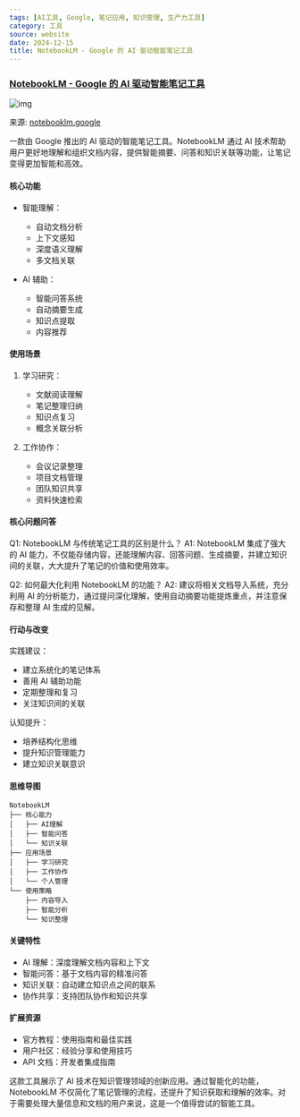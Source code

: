 ```yaml
---
tags: [AI工具, Google, 笔记应用, 知识管理, 生产力工具]
category: 工具
source: website
date: 2024-12-15
title: NotebookLM - Google 的 AI 驱动智能笔记工具
---
```


### [NotebookLM - Google 的 AI 驱动智能笔记工具](https://notebooklm.google/)

![img](https://img.mengpeng.tech/i/2024/12/14/675d4f4a2c74f.webp)

来源: [notebooklm.google](https://notebooklm.google/)

一款由 Google 推出的 AI 驱动的智能笔记工具。NotebookLM 通过 AI 技术帮助用户更好地理解和组织文档内容，提供智能摘要、问答和知识关联等功能，让笔记变得更加智能和高效。

#### 核心功能
- 智能理解：
  - 自动文档分析
  - 上下文感知
  - 深度语义理解
  - 多文档关联

- AI 辅助：
  - 智能问答系统
  - 自动摘要生成
  - 知识点提取
  - 内容推荐

#### 使用场景
1. 学习研究：
   - 文献阅读理解
   - 笔记整理归纳
   - 知识点复习
   - 概念关联分析

2. 工作协作：
   - 会议记录整理
   - 项目文档管理
   - 团队知识共享
   - 资料快速检索

#### 核心问题问答
Q1: NotebookLM 与传统笔记工具的区别是什么？
A1: NotebookLM 集成了强大的 AI 能力，不仅能存储内容，还能理解内容、回答问题、生成摘要，并建立知识间的关联，大大提升了笔记的价值和使用效率。

Q2: 如何最大化利用 NotebookLM 的功能？
A2: 建议将相关文档导入系统，充分利用 AI 的分析能力，通过提问深化理解，使用自动摘要功能提炼重点，并注意保存和整理 AI 生成的见解。

#### 行动与改变
实践建议：
- 建立系统化的笔记体系
- 善用 AI 辅助功能
- 定期整理和复习
- 关注知识间的关联

认知提升：
- 培养结构化思维
- 提升知识管理能力
- 建立知识关联意识

#### 思维导图
```
NotebookLM
├── 核心能力
│   ├── AI理解
│   ├── 智能问答
│   └── 知识关联
├── 应用场景
│   ├── 学习研究
│   ├── 工作协作
│   └── 个人管理
└── 使用策略
    ├── 内容导入
    ├── 智能分析
    └── 知识整理
```

#### 关键特性
- AI 理解：深度理解文档内容和上下文
- 智能问答：基于文档内容的精准问答
- 知识关联：自动建立知识点之间的联系
- 协作共享：支持团队协作和知识共享

#### 扩展资源
- 官方教程：使用指南和最佳实践
- 用户社区：经验分享和使用技巧
- API 文档：开发者集成指南

这款工具展示了 AI 技术在知识管理领域的创新应用。通过智能化的功能，NotebookLM 不仅简化了笔记管理的流程，还提升了知识获取和理解的效率。对于需要处理大量信息和文档的用户来说，这是一个值得尝试的智能工具。 
